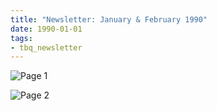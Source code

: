 ```yaml
---
title: "Newsletter: January & February 1990"
date: 1990-01-01
tags:
- tbq_newsletter
---
```


![Page 1](/assets/news/1990/tbq/01-newsletter-page1.jpg)

![Page 2](/assets/news/1990/tbq/01-newsletter-page2.jpg)
